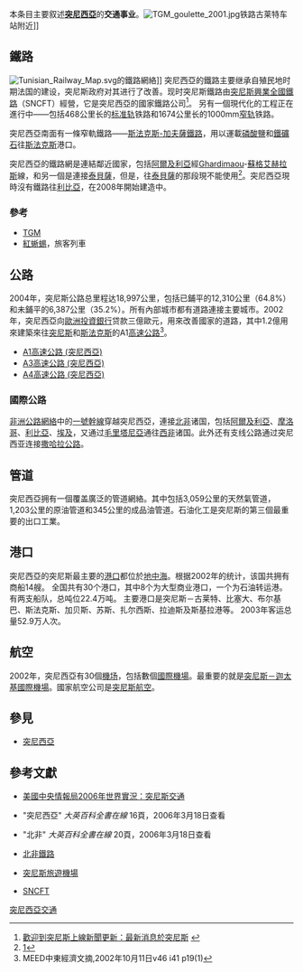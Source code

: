 本条目主要叙述'''[[突尼西亞|突尼西亞]]'''的'''交通事业'''。[[File:TGM_goulette_2001.jpg|thumb]]铁路古莱特车站附近]]

== 鐵路 ==
[[File:Tunisian_Railway_Map.svg|thumb]]的鐵路網絡]]
突尼西亞的鐵路主要继承自殖民地时期法国的建设，突尼斯政府对其进行了改善。现时突尼斯鐵路由[[突尼斯鐵路|突尼斯興業全國鐵路]]（SNCFT）經營，它是突尼西亞的國家鐵路公司<ref>[http://www.tunisiaonlinenews.com/dec05/271205-4.html 歡迎到突尼斯上線新聞更新：最新消息於突尼斯] {{webarchive|url=https://web.archive.org/web/20060219141345/http://www.tunisiaonlinenews.com/dec05/271205-4.html |date=2006-02-19 }}</ref>。
另有一個現代化的工程正在進行中——包括468公里长的[[标准轨|标准轨]]铁路和1674公里长的1000mm[[窄轨|窄轨]]铁路。

突尼西亞南面有一條窄軌鐵路——[[斯法克斯-加夫薩鐵路|斯法克斯-加夫薩鐵路]]，用以運載[[磷酸鹽|磷酸鹽]]和[[鐵礦石|鐵礦石]]往[[斯法克斯|斯法克斯]]港口。

突尼西亞的鐵路網是連結鄰近國家，包括{{flagicon|Algeria}}[[阿爾及利亞交通|阿爾及利亞]]經[[Ghardimaou|Ghardimaou]]-[[蘇格艾赫拉斯|蘇格艾赫拉斯]]線，和另一個是連接[[泰貝薩|泰貝薩]]，但是，往[[泰貝薩|泰貝薩]]的那段現不能使用<ref>[http://mikes.railhistory.railfan.net/r052.html]</ref>。突尼西亞現時沒有鐵路往{{flagicon|Libya}}[[利比亞交通|利比亞]]，在2008年開始建造中。

=== 參考 ===
* [[TGM|TGM]]
* [[紅蜥蜴|紅蜥蜴]]，旅客列車

== 公路 ==
2004年，突尼斯公路总里程达18,997公里，包括已鋪平的12,310公里（64.8%）和未鋪平的6,387公里（35.2%）。所有內部城市都有道路連接主要城市。2002年，突尼西亞向[[歐洲投資銀行|歐洲投資銀行]]贷款三億歐元，用來改善國家的道路，其中1.2億用來建築來往[[突尼斯|突尼斯]]和[[斯法克斯|斯法克斯]]的A1[[高速公路|高速公路]]<ref>MEED中東經濟文摘,2002年10月11日v46 i41 p19(1)</ref>。

*[[A1高速公路_(突尼西亞)|A1高速公路 (突尼西亞)]]
*[[A3高速公路_(突尼西亞)|A3高速公路 (突尼西亞)]]
*[[A4高速公路_(突尼西亞)|A4高速公路 (突尼西亞)]]
=== 國際公路 ===
[[非洲公路網絡|非洲公路網絡]]中的[[一號幹線_(非洲公路網絡)|一號幹線]]穿越突尼西亞，連接[[北非|北非]]诸国，包括[[阿爾及利亞|阿爾及利亞]]、[[摩洛哥|摩洛哥]]、[[利比亞|利比亞]]、[[埃及|埃及]]，又通过[[毛里塔尼亞|毛里塔尼亞]]通往[[西非|西非]]诸国。此外还有支线公路通过突尼西亚连接[[撒哈拉公路|撒哈拉公路]]。

== 管道 ==
突尼西亞拥有一個覆盖廣泛的管道網絡。其中包括3,059公里的天然氣管道，1,203公里的原油管道和345公里的成品油管道。石油化工是突尼斯的第三個最重要的出口工業。

== 港口 ==
突尼西亞的突尼斯最主要的[[港口|港口]]都位於[[地中海|地中海]]。根据2002年的统计，该国共拥有商船14艘。
全国共有30个港口，其中8个为大型商业港口，一个为石油转运港。有两支船队，总吨位22.4万吨。
主要港口是突尼斯－古莱特、比塞大、布尔基巴、斯法克斯、加贝斯、苏斯、扎尔西斯、拉迪斯及斯基拉港等。
2003年客运总量52.9万人次。

== 航空 ==
{{main|突尼西亞機場列表|突尼西亞航空公司列表}}
2002年，突尼西亞有30個[[機场|機场]]，包括數個[[國際機場|國際機場]]。最重要的就是[[突尼斯－迦太基國際機場|突尼斯－迦太基國際機場]]。國家航空公司是[[突尼斯航空|突尼斯航空]]。

== 參見 ==
* [[突尼西亞|突尼西亞]]

== 參考文獻 ==

<references/>

* [https://web.archive.org/web/20070308074830/http://education.yahoo.com/reference/factbook/ts/transp.html 美國中央情報局2006年世界實況：突尼斯交通]

*"突尼西亞" ''大英百科全書在線'' 16頁，2006年3月18日查看

*"北非" ''大英百科全書在線'' 20頁，2006年3月18日查看

* [http://mikes.railhistory.railfan.net/r052.html 北非鐵路]

* [http://www.tourismtunisia.com/welcom/access.html 突尼斯旅遊機場]

* [https://web.archive.org/web/20080511052944/http://www.tunisia360.com/index.php?option=com_fireboard&Itemid=61&func=view&catid=64&id=64#64 SNCFT]

{{非洲题目|交通}}

[[Category:突尼西亞交通|]]